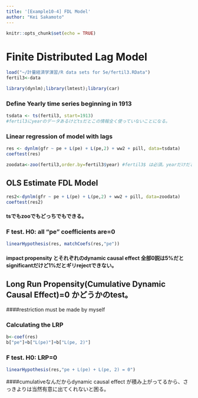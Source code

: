 ```yaml
---
title: '[Example10-4] FDL Model'
author: "Kei Sakamoto"
---
```


```r
knitr::opts_chunk$set(echo = TRUE)
```

# Finite Distributed Lag Model

```r
load("~/計量経済学演習/R data sets for 5e/fertil3.RData")
fertil3<-data
```

```r
library(dynlm);library(lmtest);library(car)
```

### Define Yearly time series beginning in 1913
```r
tsdata <- ts(fertil3, start=1913)
#fertil3にyearのデータあるけどtsだとこの情報全く使っていないことになる。
```

### Linear regression of model with lags
```r
res <- dynlm(gfr ~ pe + L(pe) + L(pe,2) + ww2 + pill, data=tsdata)
coeftest(res)
```

```r
zoodata<-zoo(fertil3,order.by=fertil3$year) #fertil3$ は必須。yearだけだと参照できてない。
```

## OLS Estimate FDL Model
```r
res2<-dynlm(gfr ~ pe + L(pe) + L(pe,2) + ww2 + pill, data=zoodata)
coeftest(res2)
```

#### tsでもzooでもどっちでもできる。

### F test. H0: all "pe" coefficients are=0
```r
linearHypothesis(res, matchCoefs(res,"pe"))
```

#### impact propensity とそれぞれのdynamic causal effect 全部0説は5%だとsignificantだけど1%だとギリrejectできない。

## Long Run Propensity(Cumulative Dynamic Causal Effect)=0 かどうかのtest。
####restriction must be made by myself

### Calculating the LRP
```r
b<-coef(res)
b["pe"]+b["L(pe)"]+b["L(pe, 2)"]
```


### F test. H0: LRP=0
```r
linearHypothesis(res,"pe + L(pe) + L(pe, 2) = 0")
```

####cumulativeなんだからdynamic causal effect が積み上がってるから、さっきよりは当然有意に出てくれないと困る。

